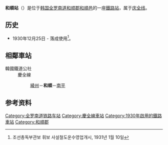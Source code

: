 {{朝鮮半島車站資訊
|公司色 = #0066b3
|文字色 = 
|站名 = 和順站<br />{{lang|en|Hwasun}}
|圖片 =Korail Gyeongjeon Line Hwasun Station.jpg
|pxl = 
|圖片說明 =车站站舍
|車站編號 = 
|前一站 = [[綾州站|綾州]]
|前一站距離 = 8.9
|後一站距離 = 9.2
|後一站 = [[南平站_(全罗南道)|南平]]
|距離 =263.8
|起點站 = [[三浪津站|三浪津]]
|所屬路線 = [[庆全线|庆全线]]
|諺文 = 화순역
|朝鮮漢字 = 和順驛
|文觀部式 = Hwasun-yeok 
|馬-賴式 = Hwasun-yŏk
|副站名 = 
|停站路線數 = 
|所屬公司 = [[韩国铁道公社|韩国铁道公社]]
|所在地 =[[全罗南道|全罗南道]][[和顺郡|和顺郡]][[和順邑|和順邑]]
|車站構造 = 地面車站
|月台配置 = 1面2线
|啟用年月日 =1930年12月25日 
|廢站年月日 = 
|上下車人次 =
|統計年度 =
|轉車 = 
|備註 = 
|全寬備註 = 
}}

'''和順站'''（{{kor|諺=화순역|漢=和順驛|羅=Hwasun yeok|f=y}}）是位于[[韩国|韩国]][[全罗南道|全罗南道]][[和顺郡|和顺郡]][[和順邑|和順邑]]的一座[[鐵路站|鐵路站]]，属于[[庆全线|庆全线]]。

== 历史 ==
*1930年12月25日 - 落成使用<ref>조선총독부관보 휘보 사설철도운수영업개시, 1931년 1월 10일</ref>。

== 相鄰車站 ==
;韓國鐵道公社
:慶全線
::[[綾州站|綾州]]－'''和順'''－[[南平站_(全羅南道)|南平]]

== 参考资料 ==
{{reflist}}

{{庆全线}}
{{和顺线}}
{{无穷花号}}

[[Category:全罗南道铁路车站|Category:全罗南道铁路车站]]
[[Category:慶全線車站|Category:慶全線車站]]
[[Category:1930年啟用的鐵路車站|Category:1930年啟用的鐵路車站]]
[[Category:和順郡|Category:和順郡]]